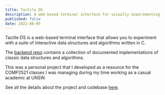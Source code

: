 ```yaml
---
title: Tactile DS
description: A web-based terminal interface for visually experimenting with data structures and algorithms
published: false
date: 2022-06-05
---
```


Tactile DS is a web-based terminal interface that allows you to experiment with a suite of interactive
data structures and algorithms written in C.

The <a href="https://github.com/Tymotex/DataStructures">backend repo</a> contains a collection of documented implementations of classic data structures and algorithms.

This was a personal project that I developed as a resource for the COMP2521 classes I was managing during my time working as a casual academic at UNSW.

See all the details about the project and codebase <a href="https://github.com/Tymotex/DataStructures">here</a>.
